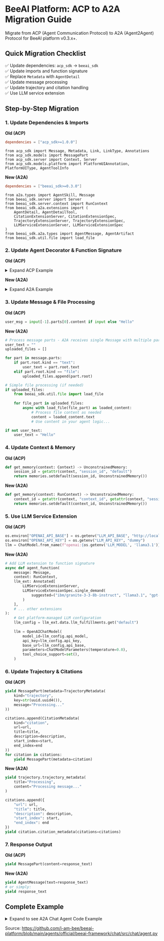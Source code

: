 # BeeAI Platform: ACP to A2A Migration Guide

Migrate from ACP (Agent Communication Protocol) to A2A (Agent2Agent) Protocol for BeeAI platform v0.3.x+.

## Quick Migration Checklist

✅ Update dependencies: `acp_sdk` → `beeai_sdk`<br>
✅ Update imports and function signature<br>
✅ Replace `Metadata` with `AgentDetail`<br>
✅ Update message processing<br>
✅ Update trajectory and citation handling<br>
✅ Use LLM service extension

## Step-by-Step Migration

### 1. Update Dependencies & Imports

**Old (ACP)**

```toml
dependencies = ["acp_sdk>=1.0.0"]
```

```
from acp_sdk import Message, Metadata, Link, LinkType, Annotations
from acp_sdk.models import MessagePart
from acp_sdk.server import Context, Server
from acp_sdk.models.platform import PlatformUIAnnotation, PlatformUIType, AgentToolInfo
```

**New (A2A)**

```toml
dependencies = ["beeai_sdk>=0.3.0"]
```

```
from a2a.types import AgentSkill, Message
from beeai_sdk.server import Server
from beeai_sdk.server.context import RunContext
from beeai_sdk.a2a.extensions import (
    AgentDetail, AgentDetailTool, 
    CitationExtensionServer, CitationExtensionSpec, 
    TrajectoryExtensionServer, TrajectoryExtensionSpec,
    LLMServiceExtensionServer, LLMServiceExtensionSpec
)
from beeai_sdk.a2a.types import AgentMessage, AgentArtifact
from beeai_sdk.util.file import load_file
```

### 2. Update Agent Decorator & Function Signature

**Old (ACP)**

<details>
  <summary>Expand ACP Example</summary>

```
@server.agent(
    name="jennas_granite_chat",
    description="This is a general-purpose chat assistant prototype built with the BeeAI Framework and powered by Granite.",
    metadata=Metadata(
        annotations=Annotations(
            beeai_ui=PlatformUIAnnotation(
                ui_type=PlatformUIType.CHAT,
                user_greeting="Hi! I'm your Granite-powered AI assistant—here to help with questions, research, and more. What can I do for you today?",
                display_name="Jenna's Granite Chat",
                tools=[
                    AgentToolInfo(name="Think", description="Advanced reasoning and analysis to provide thoughtful, well-structured responses to complex questions and topics."),
                    AgentToolInfo(name="DuckDuckGo", description="Search the web for current information, news, and real-time updates on any topic.")
                ]
            )
        ),
        author={"name": "Jenna Winkler"},
        contributors=[{"name": "Tomas Weiss"}, {"name": "Tomas Dvorak"}],
        recommended_models=["granite3.3:8b-beeai"],
        tags=["Granite", "Chat", "Research"], framework="BeeAI", license="Apache 2.0",
        links=[{"type": "source-code", "url": "https://github.com/jenna-winkler/granite_chat"}])
async def agent_function(input: list[Message], context: Context) -> AsyncGenerator:
```

</details>

**New (A2A)**

<details>
  <summary>Expand A2A Example</summary>

```
@server.agent(
    name="Jenna's Granite Chat",
    default_input_modes=["text", "text/plain", "application/pdf", "text/csv", "application/json"],
    default_output_modes=["text", "text/plain"],
    detail=AgentDetail(
        interaction_mode="multi-turn",
        user_greeting="Hi! I'm your Granite-powered AI assistant. How can I help?",
        version="0.0.10",
        tools=[
            AgentDetailTool(
                name="Think", 
                description="Advanced reasoning and analysis to provide thoughtful, well-structured responses to complex questions and topics."
            ),
            AgentDetailTool(
                name="DuckDuckGo", 
                description="Search the web for current information, news, and real-time updates on any topic."
            ),
            AgentDetailTool(
                name="File Processing", 
                description="Read and analyze uploaded files including PDFs, text files, CSV data, and JSON documents."
            )
        ],
        framework="BeeAI",
        author={
            "name": "Jenna Winkler"
        },
        source_code_url="https://github.com/jenna-winkler/granite_chat"
    ),
    skills=[
        AgentSkill(
            id="chat",
            name="Chat",
            description=dedent(
                """\
                The agent is an AI-powered conversational system designed to process user messages, maintain context,
                generate intelligent responses, and analyze uploaded files.
                """
            ),
            tags=["Chat", "Files"],
            examples=[
                "What are the latest advancements in AI research from 2025?",
                "What's the difference between LLM tool use and API orchestration?",
                "Can you help me draft an email apologizing for missing a meeting?",
                "Analyze this CSV file and tell me the key trends.",
                "Summarize the main points from this PDF document.",
            ]

        )
    ],
)
async def agent_function(
    message: Message,
    context: RunContext,
    trajectory: Annotated[TrajectoryExtensionServer, TrajectoryExtensionSpec()],
    citation: Annotated[CitationExtensionServer, CitationExtensionSpec()],
    llm_ext: Annotated[LLMServiceExtensionServer, LLMServiceExtensionSpec.single_demand()],
):
```

</details>

### 3. Update Message & File Processing

**Old (ACP)**

```py
user_msg = input[-1].parts[0].content if input else "Hello"
```

**New (A2A)**

```py
# Process message parts - A2A receives single Message with multiple parts
user_text = ""
uploaded_files = []

for part in message.parts:
    if part.root.kind == "text":
        user_text = part.root.text
    elif part.root.kind == "file":
        uploaded_files.append(part.root)

# Simple file processing (if needed)
if uploaded_files:
    from beeai_sdk.util.file import load_file
    
    for file_part in uploaded_files:
        async with load_file(file_part) as loaded_content:
            # Process file content as needed
            content = loaded_content.text
            # Use content in your agent logic...

if not user_text:
    user_text = "Hello"
```

### 4. Update Context & Memory

**Old (ACP)**

```py
def get_memory(context: Context) -> UnconstrainedMemory:
    session_id = getattr(context, "session_id", "default")
    return memories.setdefault(session_id, UnconstrainedMemory())
```

**New (A2A)**

```py
def get_memory(context: RunContext) -> UnconstrainedMemory:
    context_id = getattr(context, "context_id", getattr(context, "session_id", "default"))
    return memories.setdefault(context_id, UnconstrainedMemory())
```

### 5. Use LLM Service Extension

**Old (ACP)**

```py
os.environ["OPENAI_API_BASE"] = os.getenv("LLM_API_BASE", "http://localhost:11434/v1")
os.environ["OPENAI_API_KEY"] = os.getenv("LLM_API_KEY", "dummy")
llm = ChatModel.from_name(f"openai:{os.getenv('LLM_MODEL', 'llama3.1')}")
```

**New (A2A)**

```py
# Add LLM extension to function signature
async def agent_function(
    message: Message,
    context: RunContext,
    llm_ext: Annotated[
        LLMServiceExtensionServer,
        LLMServiceExtensionSpec.single_demand(
            suggested=("ibm/granite-3-3-8b-instruct", "llama3.1", "gpt-4o-mini")
        )
    ],
    # ... other extensions
):
    # Get platform-managed LLM configuration
    llm_config = llm_ext.data.llm_fulfillments.get("default")
    
    llm = OpenAIChatModel(
        model_id=llm_config.api_model,
        api_key=llm_config.api_key,
        base_url=llm_config.api_base,
        parameters=ChatModelParameters(temperature=0.0),
        tool_choice_support=set(),
    )
```

### 6. Update Trajectory & Citations

**Old (ACP)**

```py
yield MessagePart(metadata=TrajectoryMetadata(
    kind="trajectory", 
    key=str(uuid.uuid4()),
    message="Processing..."
))

citations.append(CitationMetadata(
    kind="citation", 
    url=url,
    title=title,
    description=description,
    start_index=start, 
    end_index=end
))
for citation in citations:
    yield MessagePart(metadata=citation)
```

**New (A2A)**

```py
yield trajectory.trajectory_metadata(
    title="Processing",
    content="Processing message..."
)

citations.append({
    "url": url,
    "title": title,
    "description": description,
    "start_index": start,
    "end_index": end
})
yield citation.citation_metadata(citations=citations)
```

### 7. Response Output

**Old (ACP)**

```py
yield MessagePart(content=response_text)
```

**New (A2A)**

```py
yield AgentMessage(text=response_text)
# or simply:
yield response_text
```

## Complete Example

<details>
  <summary>Expand to see A2A Chat Agent Code Example</summary>

```py
import logging
import os
from typing import Annotated
from collections import defaultdict
from textwrap import dedent

from a2a.types import (
    AgentSkill,
    Message,
)
from beeai_framework.adapters.openai import OpenAIChatModel
from beeai_framework.agents.experimental import (
    RequirementAgent,
)
from beeai_framework.agents.experimental.events import (
    RequirementAgentSuccessEvent,
)
from beeai_framework.agents.experimental.utils._tool import FinalAnswerTool
from beeai_framework.backend.types import ChatModelParameters
from beeai_framework.emitter import EventMeta
from beeai_framework.memory import UnconstrainedMemory
from beeai_framework.middleware.trajectory import GlobalTrajectoryMiddleware
from beeai_framework.tools import Tool
from beeai_framework.tools.search.duckduckgo import DuckDuckGoSearchTool
from beeai_framework.tools.search.wikipedia import WikipediaTool

from beeai_framework.tools.weather import OpenMeteoTool

from beeai_sdk.a2a.extensions import (
    AgentDetail,
    AgentDetailTool,
    CitationExtensionServer,
    CitationExtensionSpec,
    TrajectoryExtensionServer,
    TrajectoryExtensionSpec,
    LLMServiceExtensionServer,
    LLMServiceExtensionSpec,
)
from beeai_sdk.a2a.extensions.services.platform import PlatformApiExtensionServer, PlatformApiExtensionSpec
from beeai_sdk.a2a.types import AgentMessage, AgentArtifact
from beeai_sdk.server import Server
from beeai_sdk.server.context import RunContext
from chat.tools.general.current_time import CurrentTimeTool
from chat.helpers.citations import extract_citations
from chat.helpers.trajectory import TrajectoryContent
from openinference.instrumentation.beeai import BeeAIInstrumentor

from chat.tools.files.file_creator import FileCreatorTool, FileCreatorToolOutput
from chat.tools.files.file_reader import create_file_reader_tool_class
from chat.tools.files.utils import FrameworkMessage, extract_files, to_framework_message
from chat.tools.general.act import (
    ActAlwaysFirstRequirement,
    ActTool,
    act_tool_middleware,
)
from chat.tools.general.clarification import (
    ClarificationTool,
    clarification_tool_middleware,
)

EventMeta.model_fields["context"].exclude = True

BeeAIInstrumentor().instrument()
logging.getLogger("opentelemetry.exporter.otlp.proto.http._log_exporter").setLevel(logging.CRITICAL)
logging.getLogger("opentelemetry.exporter.otlp.proto.http.metric_exporter").setLevel(logging.CRITICAL)

logger = logging.getLogger(__name__)

messages: defaultdict[str, list[Message]] = defaultdict(list)
framework_messages: defaultdict[str, list[FrameworkMessage]] = defaultdict(list)

server = Server()


@server.agent(
    name="Chat",
    documentation_url=(
        f"https://github.com/i-am-bee/beeai-platform/blob/{os.getenv('RELEASE_VERSION', 'main')}"
        "/agents/official/beeai-framework/chat"
    ),
    version="1.0.0",
    default_input_modes=["text", "text/plain"],
    default_output_modes=["text", "text/plain"],
    detail=AgentDetail(
        interaction_mode="multi-turn",
        user_greeting="How can I help you?",
        tools=[
            AgentDetailTool(
                name="Act Tool",
                description="Auxiliary tool that ensures thoughtful tool selection by requiring explicit reasoning and tool choice before executing any other tool.",
            ),
            AgentDetailTool(
                name="Clarification Tool",
                description="Enables the agent to ask clarifying questions when user requirements are unclear, preventing assumptions and ensuring accurate task completion.",
            ),
            AgentDetailTool(
                name="Wikipedia Search",
                description="Fetches summaries and information from Wikipedia articles.",
            ),
            AgentDetailTool(
                name="Weather Information (OpenMeteo)",
                description="Provides real-time weather updates and forecasts.",
            ),
            AgentDetailTool(
                name="Web Search (DuckDuckGo)",
                description="Retrieves real-time search results from the web.",
            ),
            AgentDetailTool(
                name="File Reader",
                description="Reads and returns content from uploaded or generated files.",
            ),
            AgentDetailTool(
                name="File Creator",
                description="Creates new files with specified content and metadata, uploading them to the platform for download or further processing.",
            ),
            AgentDetailTool(
                name="Current Time",
                description="Provides current date and time information.",
            ),
        ],
        framework="BeeAI",
    ),
    skills=[
        AgentSkill(
            id="chat",
            name="Chat",
            description=dedent(
                """\
                The agent is an AI-powered conversational system designed to process user messages, maintain context,
                and generate intelligent responses. Built on the **BeeAI framework**, it leverages memory and external
                tools to enhance interactions. It supports real-time web search, Wikipedia lookups, file manipulations,
                and weather updates, making it a versatile assistant for various applications.

                ## How It Works
                The agent processes incoming messages and maintains a conversation history using an **unconstrained
                memory module**. It utilizes a language model (`CHAT_MODEL`) to generate responses and can optionally
                integrate external tools for additional functionality. The agent is basically a ReAct agent built on 
                top of a Requirement agent. It uses auxiliary tools like Act Tool and Clarification Tool to enhance its
                capabilities for smaller models.

                It supports:
                - **Web Search (DuckDuckGo)** – Retrieves real-time search results.
                - **Wikipedia Search** – Fetches summaries from Wikipedia.
                - **Weather Information (OpenMeteo)** – Provides real-time weather updates.
                - **File Reader** – Reads and returns content from uploaded files.
                - **File Creator** – Creates new files with specified content and metadata.
                - **Current Time** – Provides current date and time information.

                The agent also includes an **event-based streaming mechanism**, allowing it to send partial responses
                to clients as they are generated.
            
                ## Key Features
                - **Conversational AI** – Handles multi-turn conversations with memory.
                - **Tool Integration** – Supports real-time search, Wikipedia lookups, files manipulations, and weather updates.
                - **Event-Based Streaming** – Can send partial updates to clients as responses are generated.
                """
            ),
            tags=["chat"],
            examples=["Please find a room in LA, CA, April 15, 2025, checkout date is april 18, 2 adults"],
        )
    ],
)
async def chat(
    message: Message,
    context: RunContext,
    trajectory: Annotated[TrajectoryExtensionServer, TrajectoryExtensionSpec()],
    citation: Annotated[CitationExtensionServer, CitationExtensionSpec()],
    llm_ext: Annotated[LLMServiceExtensionServer, LLMServiceExtensionSpec.single_demand()],
    _: Annotated[PlatformApiExtensionServer, PlatformApiExtensionSpec()],
):
    """
    The agent is an AI-powered conversational system with memory, supporting real-time search, Wikipedia lookups,
    and weather updates through integrated tools.
    """
    extracted_files = await extract_files(history=messages[context.context_id], incoming_message=message)
    input = to_framework_message(message)

    # Configure tools
    file_reader_tool_class = create_file_reader_tool_class(
        extracted_files
    )  # Dynamically created tool input schema based on real provided files ensures that small LLMs can't hallucinate the input

    FinalAnswerTool.description = dedent("""\
        Assemble and send the final answer to the user. When using information gathered from other tools that provided URL addresses, you MUST properly cite them using markdown citation format: [description](URL).

        # Citation Requirements:
        - Use descriptive text that summarizes the source content
        - Include the exact URL provided by the tool
        - Place citations inline where the information is referenced

        # Examples:
        - According to [OpenAI's latest announcement](https://example.com/gpt5), GPT-5 will be released next year.
        - Recent studies show [AI adoption has increased by 67%](https://example.com/ai-study) in enterprise environments.
        - Weather data indicates [temperatures will reach 25°C tomorrow](https://weather.example.com/forecast).
        """)  # type: ignore

    tools = [
        # Auxiliary tools
        ActTool(),  # Enforces correct thinking sequence by requiring tool selection before execution
        ClarificationTool(),  # Allows agent to ask clarifying questions when user requirements are unclear
        # Common tools
        WikipediaTool(),
        OpenMeteoTool(),
        DuckDuckGoSearchTool(),
        file_reader_tool_class(),
        FileCreatorTool(),
        CurrentTimeTool(),
    ]

    requirements = [
        ActAlwaysFirstRequirement(),  #  Enforces the ActTool to be used before any other tool execution.
    ]

    llm_conf = None
    if llm_ext and llm_ext.data:
        [llm_conf] = llm_ext.data.llm_fulfillments.values()

    llm = OpenAIChatModel(
        model_id=llm_conf.api_model if llm_conf else os.getenv("LLM_MODEL", "llama3.1"),
        api_key=llm_conf.api_key if llm_conf else os.getenv("LLM_API_KEY", "dummy"),
        base_url=llm_conf.api_base if llm_conf else os.getenv("LLM_API_BASE", "http://localhost:11434/v1"),
        parameters=ChatModelParameters(temperature=0.0),
        tool_choice_support=set(),
    )

    # Build dynamic instructions based on available files
    base_instructions = dedent(
        """\
        You are a helpful AI assistant built on the BeeAI framework. You have access to various tools and capabilities to assist users effectively.

        ## Core Behavior Guidelines:
        - Always be helpful, accurate, and concise in your responses
        - Use the Act Tool before executing any other tools to ensure thoughtful reasoning
        - When user requirements are unclear, use the Clarification Tool to ask specific questions
        - Maintain conversation context and refer to previous messages when relevant

        ## Tool Usage:
        - **Act Tool**: Required before using any other tool - explain your reasoning and tool choice
        - **Clarification Tool**: Ask clarifying questions when user intent is ambiguous
        - **Web Search (DuckDuckGo)**: For real-time information, current events, and general web searches
        - **Wikipedia Search**: For encyclopedic information and factual summaries
        - **Weather Tool (OpenMeteo)**: For current weather conditions and forecasts
        - **File Reader**: To read content from uploaded files (when available)
        - **File Creator**: To create new files with specific content and metadata
        - **Current Time**: For date and time information

        ## Citation Requirements:
        When using information from tools that provide URLs, you MUST cite sources using markdown format:
        - Format: [descriptive text](URL)
        - Place citations inline where information is referenced
        - Use descriptive text that summarizes the source content

        ## File Handling:
        - When files are available, reference them by ID and filename
        - Read file contents when users ask about uploaded documents
        - Create files when users need downloadable content
        {file_context}

        ## Response Quality:
        - Provide comprehensive, well-structured answers
        - Break down complex topics into digestible sections
        - Use appropriate formatting (headers, lists, code blocks) when helpful
        - Always complete tasks fully before providing final answers
        """
    )

    if extracted_files:
        files_context = "\n\n## Currently Available Files:"
        files_context += "\nThe user has uploaded the following files that you can access using the File Reader tool:"
        for file in extracted_files:
            files_context += f"\n- **{file.file.filename}** (ID: {file.file.id}) - Available at: {file.file.url}"
        files_context += (
            "\n\nWhen referencing these files, use their ID with the File Reader tool to access their content."
        )
        instructions = base_instructions.format(file_context=files_context)
    else:
        instructions = base_instructions.format(file_context="")

    # Create agent
    agent = RequirementAgent(
        llm=llm,
        tools=tools,
        memory=UnconstrainedMemory(),
        requirements=requirements,
        middlewares=[
            GlobalTrajectoryMiddleware(included=[Tool]),  # ChatModel,
            act_tool_middleware,
            clarification_tool_middleware,
        ],
    )

    messages[context.context_id].append(message)
    framework_messages[context.context_id].append(input)

    await agent.memory.add_many(framework_messages[context.context_id])
    final_answer = None

    async for event, meta in agent.run():
        if not isinstance(event, RequirementAgentSuccessEvent):
            continue

        last_step = event.state.steps[-1] if event.state.steps else None
        if last_step and last_step.tool is not None:
            trajectory_content = TrajectoryContent(
                input=last_step.input,
                output=last_step.output,
                error=last_step.error,
            )
            yield trajectory.trajectory_metadata(
                title=last_step.tool.name,
                content=trajectory_content.model_dump_json(),
            )

            if isinstance(last_step.output, FileCreatorToolOutput):
                result = last_step.output.result
                for file_info in result.files:
                    part = file_info.file.to_file_part()
                    part.file.name = file_info.display_filename
                    yield AgentArtifact(name=file_info.display_filename, parts=[part])

        if event.state.answer is not None:
            # Taking a final answer from the state directly instead of RequirementAgentRunOutput to be able to use the final answer provided by the clarification tool
            final_answer = event.state.answer

    if final_answer:
        framework_messages[context.context_id].append(final_answer)

        citations, clean_text = extract_citations(final_answer.text)

        message = AgentMessage(
            text=clean_text,
            metadata=(citation.citation_metadata(citations=citations) if citations else None),
        )
        messages[context.context_id].append(message)
        yield message


def serve():
    server.run(
        host=os.getenv("HOST", "127.0.0.1"),
        port=int(os.getenv("PORT", 8000)),
        configure_telemetry=True,
    )


if __name__ == "__main__":
    serve()

```

</details>

Source: https://github.com/i-am-bee/beeai-platform/blob/main/agents/official/beeai-framework/chat/src/chat/agent.py

